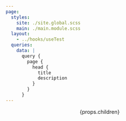 ```yaml
---
page:
  styles:
    site: ./site.global.scss
    main: ./main.module.scss
  layout:
    - ../hooks/useTest
  queries:
    data: |
      query {
        page {
          head {
            title
            description
          }
        }
      }
---
```



<Head>
  <title>{data().page.head.title}</title>
  <link rel="preconnect" href="https://fonts.googleapis.com" />
  <link
    rel="preconnect"
    href="https://fonts.gstatic.com"
    crossOrigin="anonymous"
  />
  <link
    href="https://fonts.googleapis.com/css2?family=Domine:wght@500&family=Open+Sans:wght@400"
    rel="preload"
    as="style"
  />
  <link
    href="https://fonts.googleapis.com/css2?family=Domine:wght@500&family=Open+Sans:wght@400"
    rel="stylesheet"
  />
</Head>
<Header className={main('header')} />
<div className={main('content')}>{props.children}</div>
<Footer className={main('footer')} />

